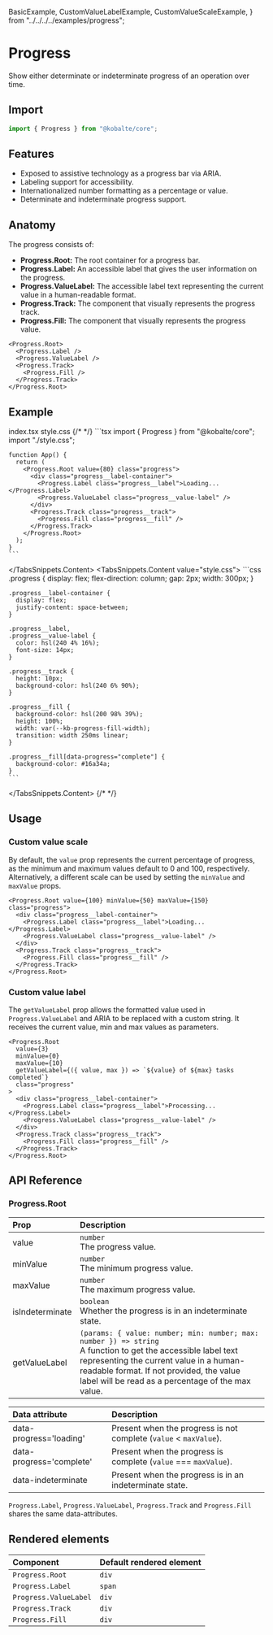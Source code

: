   BasicExample,
  CustomValueLabelExample,
  CustomValueScaleExample,
} from "../../../../examples/progress";

# Progress

Show either determinate or indeterminate progress of an operation over time.

## Import

```ts
import { Progress } from "@kobalte/core";
```

## Features

- Exposed to assistive technology as a progress bar via ARIA.
- Labeling support for accessibility.
- Internationalized number formatting as a percentage or value.
- Determinate and indeterminate progress support.

## Anatomy

The progress consists of:

- **Progress.Root:** The root container for a progress bar.
- **Progress.Label:** An accessible label that gives the user information on the progress.
- **Progress.ValueLabel:** The accessible label text representing the current value in a human-readable format.
- **Progress.Track:** The component that visually represents the progress track.
- **Progress.Fill:** The component that visually represents the progress value.

```tsx
<Progress.Root>
  <Progress.Label />
  <Progress.ValueLabel />
  <Progress.Track>
    <Progress.Fill />
  </Progress.Track>
</Progress.Root>
```

## Example

<Preview>
  <BasicExample />
</Preview>

<TabsSnippets>
  <TabsSnippets.List>
    <TabsSnippets.Trigger value="index.tsx">index.tsx</TabsSnippets.Trigger>
    <TabsSnippets.Trigger value="style.css">style.css</TabsSnippets.Trigger>
  </TabsSnippets.List>
  {/* <!-- prettier-ignore-start -->*/}
  <TabsSnippets.Content value="index.tsx">
    ```tsx
    import { Progress } from "@kobalte/core";
    import "./style.css";

    function App() {
      return (
        <Progress.Root value={80} class="progress">
          <div class="progress__label-container">
            <Progress.Label class="progress__label">Loading...</Progress.Label>
            <Progress.ValueLabel class="progress__value-label" />
          </div>
          <Progress.Track class="progress__track">
            <Progress.Fill class="progress__fill" />
          </Progress.Track>
        </Progress.Root>
      );
    }
    ```

  </TabsSnippets.Content>
  <TabsSnippets.Content value="style.css">
    ```css
    .progress {
      display: flex;
      flex-direction: column;
      gap: 2px;
      width: 300px;
    }

    .progress__label-container {
      display: flex;
      justify-content: space-between;
    }

    .progress__label,
    .progress__value-label {
      color: hsl(240 4% 16%);
      font-size: 14px;
    }

    .progress__track {
      height: 10px;
      background-color: hsl(240 6% 90%);
    }

    .progress__fill {
      background-color: hsl(200 98% 39%);
      height: 100%;
      width: var(--kb-progress-fill-width);
      transition: width 250ms linear;
    }

    .progress__fill[data-progress="complete"] {
      background-color: #16a34a;
    }
    ```

  </TabsSnippets.Content>
  {/* <!-- prettier-ignore-end -->*/}
</TabsSnippets>

## Usage

### Custom value scale

By default, the `value` prop represents the current percentage of progress, as the minimum and maximum values default to 0 and 100, respectively. Alternatively, a different scale can be used by setting the `minValue` and `maxValue` props.

<Preview>
  <CustomValueScaleExample />
</Preview>

```tsx {0}
<Progress.Root value={100} minValue={50} maxValue={150} class="progress">
  <div class="progress__label-container">
    <Progress.Label class="progress__label">Loading...</Progress.Label>
    <Progress.ValueLabel class="progress__value-label" />
  </div>
  <Progress.Track class="progress__track">
    <Progress.Fill class="progress__fill" />
  </Progress.Track>
</Progress.Root>
```

### Custom value label

The `getValueLabel` prop allows the formatted value used in `Progress.ValueLabel` and ARIA to be replaced with a custom string. It receives the current value, min and max values as parameters.

<Preview>
  <CustomValueLabelExample />
</Preview>

```tsx {4}
<Progress.Root
  value={3}
  minValue={0}
  maxValue={10}
  getValueLabel={({ value, max }) => `${value} of ${max} tasks completed`}
  class="progress"
>
  <div class="progress__label-container">
    <Progress.Label class="progress__label">Processing...</Progress.Label>
    <Progress.ValueLabel class="progress__value-label" />
  </div>
  <Progress.Track class="progress__track">
    <Progress.Fill class="progress__fill" />
  </Progress.Track>
</Progress.Root>
```

## API Reference

### Progress.Root

| Prop            | Description                                                                                                                                                                                                                                                    |
| :-------------- | :------------------------------------------------------------------------------------------------------------------------------------------------------------------------------------------------------------------------------------------------------------- |
| value           | `number` <br/> The progress value.                                                                                                                                                                                                                             |
| minValue        | `number` <br/> The minimum progress value.                                                                                                                                                                                                                     |
| maxValue        | `number` <br/> The maximum progress value.                                                                                                                                                                                                                     |
| isIndeterminate | `boolean` <br/> Whether the progress is in an indeterminate state.                                                                                                                                                                                             |
| getValueLabel   | `(params: { value: number; min: number; max: number }) => string` <br/> A function to get the accessible label text representing the current value in a human-readable format. If not provided, the value label will be read as a percentage of the max value. |

| Data attribute           | Description                                                       |
| :----------------------- | :---------------------------------------------------------------- |
| data-progress='loading'  | Present when the progress is not complete (`value` < `maxValue`). |
| data-progress='complete' | Present when the progress is complete (`value` === `maxValue`).   |
| data-indeterminate       | Present when the progress is in an indeterminate state.           |

`Progress.Label`, `Progress.ValueLabel`, `Progress.Track` and `Progress.Fill` shares the same data-attributes.

## Rendered elements

| Component             | Default rendered element |
| :-------------------- | :----------------------- |
| `Progress.Root`       | `div`                    |
| `Progress.Label`      | `span`                   |
| `Progress.ValueLabel` | `div`                    |
| `Progress.Track`      | `div`                    |
| `Progress.Fill`       | `div`                    |
